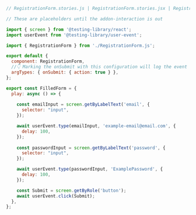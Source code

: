 ```js
// RegistrationForm.stories.js | RegistrationForm.stories.jsx | RegistrationForm.stories.ts | RegistrationForm.stories.tsx

// These are placeholders until the addon-interaction is out

import { screen } from '@testing-library/react';
import userEvent from '@testing-library/user-event';

import { RegistrationForm } from './RegistrationForm.js';

export default {
  component: RegistrationForm,
  //👇 Marking the onSubmit with this configuration will log the event in the Actions panel
  argTypes: { onSubmit: { action: true } },
};

export const FilledForm = {
  play: async () => {
    
    const emailInput = screen.getByLabelText('email', {
      selector: "input",
    });

    await userEvent.type(emailInput, 'example-email@email.com', {
      delay: 100,
    });
    
    const passwordInput = screen.getByLabelText('password', {
      selector: "input",
    });

    await userEvent.type(passwordInput, 'ExamplePassword', {
      delay: 100,
    });

    const Submit = screen.getByRole('button');
    await userEvent.click(Submit);
  },
};
```